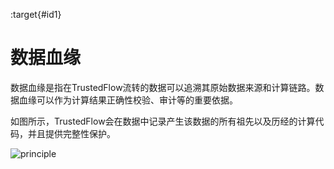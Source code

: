 :target{#id1}

# 数据血缘

数据血缘是指在TrustedFlow流转的数据可以追溯其原始数据来源和计算链路。数据血缘可以作为计算结果正确性校验、审计等的重要依据。

如图所示，TrustedFlow会在数据中记录产生该数据的所有祖先以及历经的计算代码，并且提供完整性保护。

![principle](../_assets/data_lineage.png)
